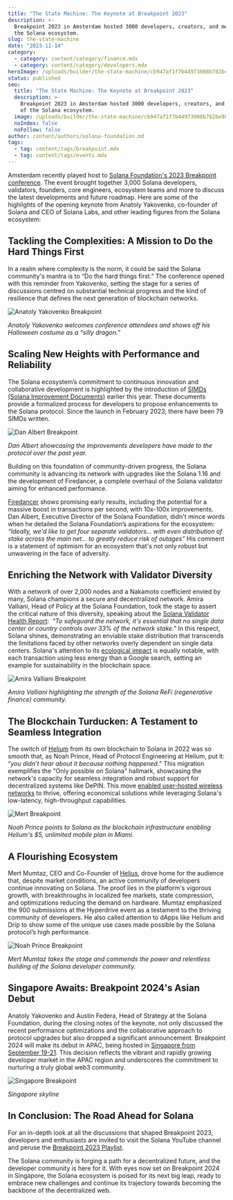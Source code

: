 ```yaml
---
title: "The State Machine: The Keynote at Breakpoint 2023"
description: >-
  Breakpoint 2023 in Amsterdam hosted 3000 developers, creators, and members of
  the Solana ecosystem.
slug: the-state-machine
date: "2023-11-14"
category:
  - category: content/category/finance.mdx
  - category: content/category/developers.mdx
heroImage: /uploads/builder/the-state-machine/cb947af1f7b44973908b782be98435d0.jpg
status: published
seo:
  title: "The State Machine: The Keynote at Breakpoint 2023"
  description: >-
    Breakpoint 2023 in Amsterdam hosted 3000 developers, creators, and members
    of the Solana ecosystem.
  image: /uploads/builder/the-state-machine/cb947af1f7b44973908b782be98435d0.jpg
  noIndex: false
  noFollow: false
author: content/authors/solana-foundation.md
tags:
  - tag: content/tags/breakpoint.mdx
  - tag: content/tags/events.mdx
---
```


Amsterdam recently played host to [Solana Foundation's 2023 Breakpoint conference](https://twitter.com/SolanaConf). The event brought together 3,000 Solana developers, validators, founders, core engineers, ecosystem teams and more to discuss the latest developments and future roadmap. Here are some of the highlights of the opening keynote from Anatoly Yakovenko, co-founder of Solana and CEO of Solana Labs, and other leading figures from the Solana ecosystem:

## Tackling the Complexities: A Mission to Do the Hard Things First

In a realm where complexity is the norm, it could be said the Solana community's mantra is to “Do the hard things first.” The conference opened with this reminder from Yakovenko, setting the stage for a series of discussions centred on substantial technical progress and the kind of resilience that defines the next generation of blockchain networks.

![Anatoly Yakovenko Breakpoint](/uploads/builder/the-state-machine/image-1.jpg)

_Anatoly Yakovenko welcomes conference attendees and shows off his Halloween costume as a “silly dragon.”_

## Scaling New Heights with Performance and Reliability

The Solana ecosystem’s commitment to continuous innovation and collaborative development is highlighted by the introduction of [SIMDs (Solana Improvement Documents)](https://forum.solana.com/t/solana-improvement-documents-info/15) earlier this year. These documents provide a formalized process for developers to propose enhancements to the Solana protocol. Since the launch in February 2023, there have been 79 SIMDs written.

![Dan Albert Breakpoint](/uploads/builder/the-state-machine/image-2.jpg)

_Dan Albert showcasing the improvements developers have made to the protocol over the past year._

Building on this foundation of community-driven progress, the Solana community is advancing its network with upgrades like the Solana 1.16 and the development of Firedancer, a complete overhaul of the Solana validator aiming for enhanced performance.

[Firedancer](https://www.youtube.com/watch?v=hEEWMiMuEF8) shows promising early results, including the potential for a massive boost in transactions per second, with 10x-100x improvements. Dan Albert, Executive Director of the Solana Foundation, didn't mince words when he detailed the Solana Foundation’s aspirations for the ecosystem: _“Ideally, we'd like to get four separate validators... with even distribution of stake across the main net... to greatly reduce risk of outages”_ His comment is a statement of optimism for an ecosystem that's not only robust but unwavering in the face of adversity.

## Enriching the Network with Validator Diversity

With a network of over 2,000 nodes and a Nakamoto coefficient envied by many, Solana champions a secure and decentralized network. Amira Valliani, Head of Policy at the Solana Foundation, took the stage to assert the critical nature of this diversity, speaking about the [Solana Validator Health Report](https://solana.com/news/validator-health-report-october-2023):  _“To safeguard the network, it's essential that no single data center or country controls over 33% of the network stake."_ In this respect, Solana shines, demonstrating an enviable stake distribution that transcends the limitations faced by other networks overly dependent on single data centers. Solana's attention to its [ecological impact](https://solanaclimate.com/) is equally notable, with each transaction using less energy than a Google search, setting an example for sustainability in the blockchain space.

![Amira Valliani Breakpoint](/uploads/builder/the-state-machine/image-3.jpg)

_Amira Valliani highlighting the strength of the Solana ReFi (regenerative finance) community._

## The Blockchain Turducken: A Testament to Seamless Integration

The switch of [Helium](https://www.helium.com/) from its own blockchain to Solana in 2022 was so smooth that, as Noah Prince, Head of Protocol Engineering at Helium, put it: “_you didn't hear about it because nothing happened.”_ This migration exemplifies the "Only possible on Solana" hallmark, showcasing the network's capacity for seamless integration and robust support for decentralized systems like DePIN. This move [enabled user-hosted wireless networks](https://solana.com/news/case-study-helium) to thrive, offering economical solutions while leveraging Solana's low-latency, high-throughput capabilities.

![Mert Breakpoint](/uploads/builder/the-state-machine/image-4.jpg)

_Noah Prince points to Solana as the blockchain infrastructure enabling Helium's $5, unlimited mobile plan in Miami._

## A Flourishing Ecosystem 

Mert Mumtaz, CEO and Co-Founder of [Helius](https://www.helius.dev/), drove home for the audience that, despite market conditions, an active community of developers continue innovating on Solana. The proof lies in the platform's vigorous growth, with breakthroughs in localized fee markets, state compression, and optimizations reducing the demand on hardware. Mumtaz emphasized the 900 submissions at the Hyperdrive event as a testament to the thriving community of developers. He also called attention to dApps like Helium and Drip to show some of the unique use cases made possible by the Solana protocol’s high performance.

![Noah Prince Breakpoint](/uploads/builder/the-state-machine/image-5.jpg)

_Mert Mumtaz takes the stage and commends the power and relentless building of the Solana developer community._

## Singapore Awaits: Breakpoint 2024's Asian Debut

Anatoly Yakovenko and Austin Federa, Head of Strategy at the Solana Foundation, during the closing notes of the keynote, not only discussed the recent performance optimizations and the collaborative approach to protocol upgrades but also dropped a significant announcement. Breakpoint 2024 will make its debut in APAC, being hosted in [Singapore from September 19-21](https://solana.com/breakpoint). This decision reflects the vibrant and rapidly growing developer market in the APAC region and underscores the commitment to nurturing a truly global web3 community.

![Singapore Breakpoint](/uploads/builder/the-state-machine/image-6.jpg)

_Singapore skyline_

## In Conclusion: The Road Ahead for Solana

For an in-depth look at all the discussions that shaped Breakpoint 2023, developers and enthusiasts are invited to visit the Solana YouTube channel and peruse the [Breakpoint 2023 Playlist](https://www.youtube.com/@SolanaFndn/playlists?view=50&sort=dd&shelf_id=1).

The Solana community is forging a path for a decentralized future, and the developer community is here for it. With eyes now set on Breakpoint 2024 in Singapore, the Solana ecosystem is poised for its next big leap, ready to embrace new challenges and continue its trajectory towards becoming the backbone of the decentralized web.
